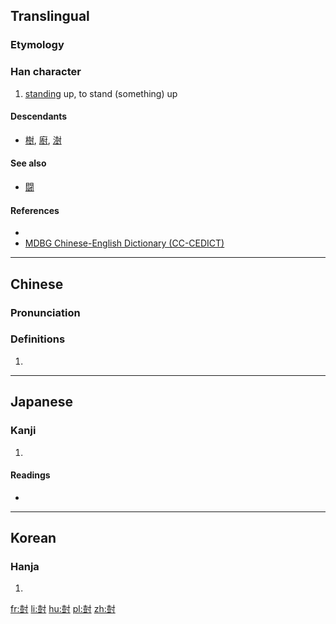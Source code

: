 ==Translingual==

===Etymology===
{{Han compound|壴|寸|c1=s|c2=p|ls=psc}}

===Han character===
{{Han char|rn=41|rad=寸|as=09|sn=12|four=44100|canj=GTDI|ids=⿰壴寸}}

# [[stand]]ing up, to stand (something) up

====Descendants====
* [[樹]], [[廚]], [[澍]]

====See also====
* [[闘]]

====References====
* {{Han ref|kx=0295.140|dkj=07448|dj=0586.060|hdz=10509.020|uh=5C0C|ud=23564|bh=D8D7|bd=55511}}
* [http://www.mdbg.net/chindict/chindict.php?page=worddict&wdrst=1&wdqtm=0&wdqcham=1&wdqt=%E5%B0%8C MDBG Chinese-English Dictionary (CC-CEDICT)]

----

==Chinese==
{{zh-forms}}

===Pronunciation===
{{zh-pron
|m=shù
|c=syu6
|mc=y
|oc=y
|ma=
|cat=v
}}

===Definitions===
# {{rfdef|lang=zh}}

----

==Japanese==

===Kanji===
{{ja-kanji|grade=|rs=寸09}}

# {{defn|lang=ja|sort=寸09}}

====Readings====
* {{ja-readings|on=[[しゅ]] (shu), [[じゅ]] (ju), [[ちゅ]] (chu), [[じう]] (jiu)|kun=[[たてる]] (tateru), [[たつ]] (tatsu), [[わらは]] (waraha), [[しもべ]] (shimobe)}}

----

==Korean==

===Hanja===
{{ko-hanja|hangeul=주|rv=ju|mr=chu}}

# {{defn|lang=ko|sort=寸09}}

[[fr:尌]]
[[li:尌]]
[[hu:尌]]
[[pl:尌]]
[[zh:尌]]